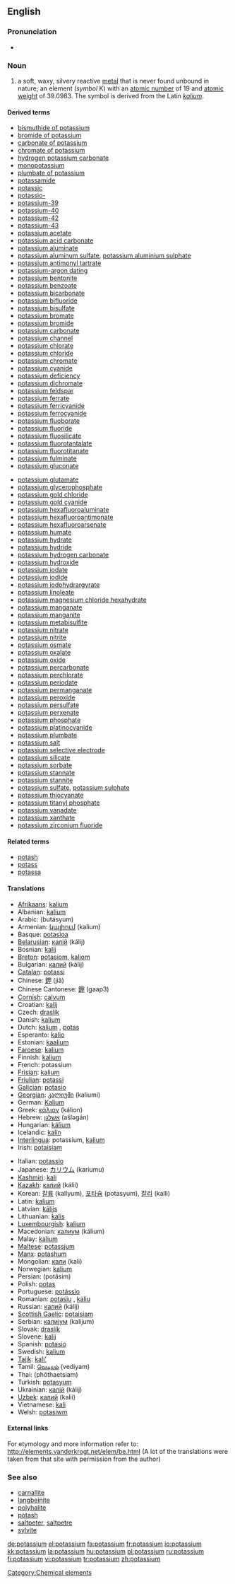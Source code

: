 ==English==

{{elements|K|argon|Ar|calcium|Ca}}

===Pronunciation===
*{{audio|en-us-potassium.ogg|Audio (US)}}

===Noun===
{{en-noun|-}}
{{wikipedia}}

# a soft, waxy, silvery reactive [[metal]] that is never found unbound in nature; an element (''symbol'' K) with an [[atomic number]] of 19 and [[atomic weight]] of 39.0983. The symbol is derived from the Latin ''[[kalium]]''.

====Derived terms====
{{top2}}
*[[bismuthide of potassium]]
*[[bromide of potassium]]
*[[carbonate of potassium]]
*[[chromate of potassium]]
*[[hydrogen potassium carbonate]]
*[[monopotassium]]
*[[plumbate of potassium]]
*[[potassamide]]
*[[potassic]]
*[[potassio-]]
*[[potassium-39]]
*[[potassium-40]]
*[[potassium-42]]
*[[potassium-43]]
*[[potassium acetate]]
*[[potassium acid carbonate]]
*[[potassium aluminate]]
*[[potassium aluminum sulfate]], [[potassium aluminium sulphate]]
*[[potassium antimonyl tartrate]]
*[[potassium-argon dating]]
*[[potassium bentonite]]
*[[potassium benzoate]]
*[[potassium bicarbonate]]
*[[potassium bifluoride]]
*[[potassium bisulfate]]
*[[potassium bromate]]
*[[potassium bromide]]
*[[potassium carbonate]]
*[[potassium channel]]
*[[potassium chlorate]]
*[[potassium chloride]]
*[[potassium chromate]]
*[[potassium cyanide]]
*[[potassium deficiency]]
*[[potassium dichromate]]
*[[potassium feldspar]]
*[[potassium ferrate]]
*[[potassium ferricyanide]]
*[[potassium ferrocyanide]]
*[[potassium fluoborate]]
*[[potassium fluoride]]
*[[potassium fluosilicate]]
*[[potassium fluorotantalate]]
*[[potassium fluorotitanate]]
*[[potassium fulminate]]
*[[potassium gluconate]]
{{mid2}}
*[[potassium glutamate]]
*[[potassium glycerophosphate]]
*[[potassium gold chloride]]
*[[potassium gold cyanide]]
*[[potassium hexafluoroaluminate]]
*[[potassium hexafluoroantimonate]]
*[[potassium hexafluoroarsenate]]
*[[potassium humate]]
*[[potassium hydrate]]
*[[potassium hydride]]
*[[potassium hydrogen carbonate]]
*[[potassium hydroxide]]
*[[potassium iodate]]
*[[potassium iodide]]
*[[potassium iodohydrargyrate]]
*[[potassium linoleate]]
*[[potassium magnesium chloride hexahydrate]]
*[[potassium manganate]]
*[[potassium manganite]]
*[[potassium metabisulfite]]
*[[potassium nitrate]]
*[[potassium nitrite]]
*[[potassium osmate]]
*[[potassium oxalate]]
*[[potassium oxide]]
*[[potassium percarbonate]]
*[[potassium perchlorate]]
*[[potassium periodate]]
*[[potassium permanganate]]
*[[potassium peroxide]]
*[[potassium persulfate]]
*[[potassium perxenate]]
*[[potassium phosphate]]
*[[potassium platinocyanide]]
*[[potassium plumbate]]
*[[potassium salt]]
*[[potassium selective electrode]]
*[[potassium silicate]]
*[[potassium sorbate]]
*[[potassium stannate]]
*[[potassium stannite]]
*[[potassium sulfate]], [[potassium sulphate]]
*[[potassium thiocyanate]]
*[[potassium titanyl phosphate]]
*[[potassium vanadate]]
*[[potassium xanthate]]
*[[potassium zirconium fluoride]]
{{bottom}}

====Related terms====
*[[potash]]
*[[potass]]
*[[potassa]]

====Translations====
{{top}}
*[[Afrikaans]]: [[kalium]]
*Albanian: [[kalium]]
*Arabic: {{ARchar|[[بوتاسيوم|بُوتَاسيُوم]]}} (butásyum) {{m}}
*Armenian: [[կալիում]] (kalium)
*Basque: [[potasioa]]
*[[Belarusian]]: [[калій]] (kálij) {{m}}
*Bosnian: [[kalij]]
*[[Breton]]: [[potasiom]], [[kaliom]] {{m}}
*Bulgarian: [[калий]] (kálij) {{m}}
*[[Catalan]]: [[potassi]]
*Chinese: [[鉀]] (jiǎ)
*Chinese Cantonese: [[鉀]] (gaap3)
*[[Cornish]]: [[calyum]]
*Croatian: [[kalij]]
*Czech: [[draslík]]
*Danish: [[kalium]]
*Dutch: [[kalium]] {{n}}, [[potas]] {{f}}
*Esperanto: [[kalio]]
*Estonian: [[kaalium]]
*[[Faroese]]: [[kalium]]
*Finnish: [[kalium]]
*French: potassium {{m}}
*[[Frisian]]: [[kalium]]
*[[Friulian]]: [[potassi]]
*[[Galician]]: [[potasio]] {{m}}
*[[Georgian]]: [[კალიუმი]] (kaliumi)
*German: [[Kalium]] {{n}}
*Greek: [[κάλιον]] (kálion) {{n}}
*Hebrew: [[אשלגן]] (ašləgán) {{m}}
*Hungarian: [[kálium]]
*Icelandic: [[kalín]]
*[[Interlingua]]: potassium, [[kalium]]
*Irish: [[potaisiam]]
{{mid}}
*Italian: [[potassio]] {{m}}
*Japanese: [[カリウム]] (kariumu)
*[[Kashmiri]]: [[kali]]
*[[Kazakh]]: [[калий]] (kálii)
*Korean: [[칼륨]] (kallyum), [[포타슘]] (potasyum), [[칼리]] (kalli)
*Latin: [[kalium]] {{n}}
*Latvian: [[kālijs]]
*Lithuanian: [[kalis]]
*[[Luxembourgish]]: [[kalium]]
*Macedonian: [[калиум]] (kálium) {{m}}
*Malay: [[kalium]]
*[[Maltese]]: [[potassjum]]
*[[Manx]]: [[potashum]]
*Mongolian: [[кали]] (kali)
*Norwegian: [[kalium]]
*Persian: {{FAchar|[[پتاسيم]]}} (potâsim)
*Polish: [[potas]] {{m}}
*Portuguese: [[potássio]] {{m}}
*Romanian: [[potasiu]] {{n}}, [[kaliu]] {{n}}
*Russian: [[калий]] (kálij) {{m}}
*[[Scottish Gaelic]]: [[potaisiam]]
*Serbian: [[калијум]] (kalijum) {{m}}
*Slovak: [[draslík]]
*Slovene: [[kalij]]
*Spanish: [[potasio]] {{m}}
*Swedish: [[kalium]]
*[[Tajik]]: [[kali']]
*Tamil: [[வெடியம்]] (vediyam)
*Thai: {{THchar|[[โพแทสเซียม]]}} (phōthaetsiam)
*Turkish: [[potasyum]]
*Ukrainian: [[калій]] (kálij) {{m}}
*[[Uzbek]]: [[калий]] (kalii)
*Vietnamese: [[kali]]
*Welsh: [[potasiwm]]
{{bottom}}

====External links====
For etymology and more information refer to:
http://elements.vanderkrogt.net/elem/be.html
(A lot of the translations were taken from that site with permission from the author)

===See also===
*[[carnallite]]
*[[langbeinite]]
*[[polyhalite]]
*[[potash]]
*[[saltpeter]], [[saltpetre]]
*[[sylvite]]

[[Category:Chemical elements]]

[[de:potassium]]
[[el:potassium]]
[[fa:potassium]]
[[fr:potassium]]
[[io:potassium]]
[[kk:potassium]]
[[la:potassium]]
[[hu:potassium]]
[[pl:potassium]]
[[ru:potassium]]
[[fi:potassium]]
[[vi:potassium]]
[[tr:potassium]]
[[zh:potassium]]